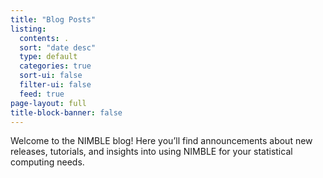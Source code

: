```yaml
---
title: "Blog Posts"
listing:
  contents: .
  sort: "date desc"
  type: default
  categories: true
  sort-ui: false
  filter-ui: false
  feed: true
page-layout: full
title-block-banner: false
---
```


Welcome to the NIMBLE blog! Here you'll find announcements about new releases, tutorials, and insights into using NIMBLE for your statistical computing needs.
